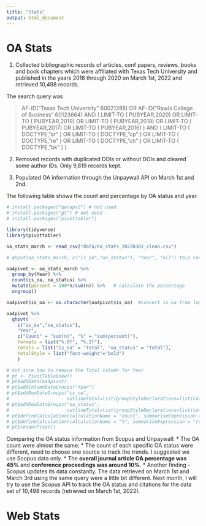 ```yaml
---
title: "Stats"
output: html_document
---
```


# OA Stats

1. Collected bibliographic records of articles, conf papers, reviews, books and book chapters which were affiliated with Texas Tech University and published in the years 2016 through 2020 on March 1st, 2022 and retrieved 10,498 records. 

The search query was 

> AF-ID(“Texas Tech University” 60021285) OR AF-ID(“Rawls College of Business” 60123664) AND ( LIMIT-TO ( PUBYEAR,2020) OR LIMIT-TO ( PUBYEAR,2019) OR LIMIT-TO ( PUBYEAR,2018) OR LIMIT-TO ( PUBYEAR,2017) OR LIMIT-TO ( PUBYEAR,2016) ) AND ( LIMIT-TO ( DOCTYPE,”ar” ) OR LIMIT-TO ( DOCTYPE,”cp” ) OR LIMIT-TO ( DOCTYPE,”re” ) OR LIMIT-TO ( DOCTYPE,”ch” ) OR LIMIT-TO ( DOCTYPE,”bk” ) )

2. Removed records with duplicated DOIs or without DOIs and cleared some author IDs. Only 9,819 records kept. 

3. Populated OA information through the Unpaywall API on March 1st and 2nd. 


The following table shows the count and percentage by OA status and year.


```r
# install.packages("qwraps2") # not used
# install.packages("gt") # not used
# install.packages("pivottabler")

library(tidyverse)
library(pivottabler)

oa_stats_march <- read_csv("data/oa_stats_20220301_clean.csv")

# qhpvt(oa_stats_march, c("is_oa","oa_status"), "Year", "n()") this code works for count, but not for percentage

oa4pivot <- oa_stats_march %>% 
  group_by(Year) %>% 
  count(is_oa, oa_status) %>%  
  mutate(percent = 100*n/sum(n)) %>%   # calculate the percentage
  ungroup() 

oa4pivot$is_oa <- as.character(oa4pivot$is_oa)  #convert is_oa from logic to character

oa4pivot %>%   
  qhpvt(
    c("is_oa","oa_status"), 
    "Year", 
    c("Count" = "sum(n)", "%" = "sum(percent)"),
    formats = list("%.0f", "%.2f"),
    totals = list("is_oa" = "Total", "oa_status" = "Total"),
    totalStyle = list("font-weight"="bold")
    )

# not sure how to remove the Total column for Year
# pt <- PivotTable$new()
# pt$addData(oa4pivot)
# pt$addColumnDataGroups("Year")
# pt$addRowDataGroups("is_oa", 
#                     outlineTotal=list(groupStyleDeclarations=list(color="black")))
# pt$addRowDataGroups("oa_status",
#                     outlineTotal=list(groupStyleDeclarations=list(color="black")))
# pt$defineCalculation(calculationName = "count", summariseExpression = "sum(n)")
# pt$defineCalculation(calculationName = "%", summariseExpression = "round(sum(percent))")
# pt$renderPivot()

```
Comparing the OA status information from Scopus and Unpaywall:
* The OA count were almost the same;
* The count of each specific OA status were different, need to choose one source to track the trends. I suggested we use Scopus data only.
* The **overall journal article OA percentage was 45%** and **conference proceedings was around 10%**. 
* Another finding - Scopus updates its data constantly. The data retrieved on March 1st and March 3rd using the same query were a little bit different. Next month, I will try to use the Scopus API to track the OA status and citations for the data set of 10,498 records (retrieved on March 1st, 2022). 

# Web Stats
